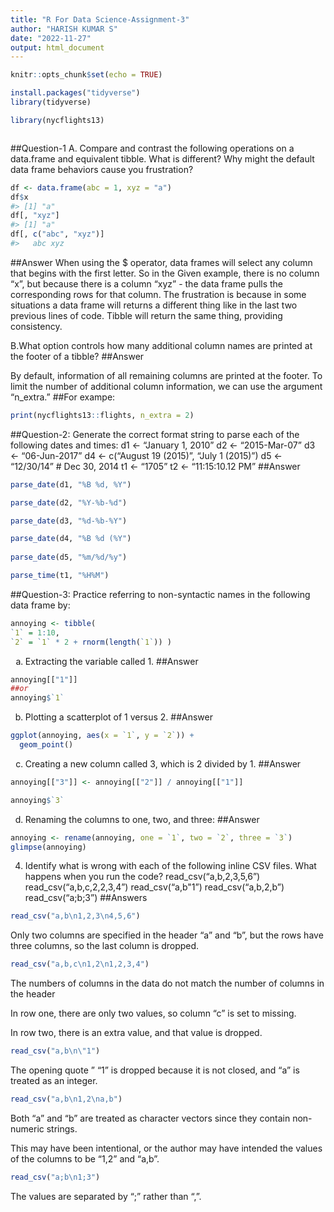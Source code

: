 ---
title: "R For Data Science-Assignment-3"
author: "HARISH KUMAR S"
date: "2022-11-27"
output: html_document
---

```{r setup, include=FALSE}
knitr::opts_chunk$set(echo = TRUE)
```

```{r}
install.packages("tidyverse")
library(tidyverse)
```

```{r}
library(nycflights13)
```


```{r}
```

##Question-1
A. Compare and contrast the following operations on a data.frame and equivalent tibble. What is different? Why might the default data frame behaviors cause you frustration?
```{r}
df <- data.frame(abc = 1, xyz = "a")
df$x
#> [1] "a"
df[, "xyz"]
#> [1] "a"
df[, c("abc", "xyz")]
#>   abc xyz

```
##Answer
    When using the $ operator, data frames will select any column that begins with the first letter. So in the Given example, there is no column “x”, but because there is a column “xyz” - the data frame pulls the corresponding rows for that column. 
   The frustration is because in some situations a data frame will returns a different thing like in the last two previous lines of code. Tibble will return the same thing, providing consistency.


B.What option controls how many additional column names are printed at the footer of a tibble?
##Answer

   By default, information of all remaining columns are printed at the footer. To limit the number of additional column information, we can use the argument "n_extra." 
##For exampe:
```{r}
print(nycflights13::flights, n_extra = 2)
```

##Question-2:
Generate the correct format string to parse each of the following dates and times:
d1 <- "January 1, 2010"
d2 <- "2015-Mar-07"
d3 <- "06-Jun-2017"
d4 <- c("August 19 (2015)", "July 1 (2015)")
d5 <- "12/30/14" # Dec 30, 2014
t1 <- "1705"
t2 <- "11:15:10.12 PM"
##Answer
```{r}
parse_date(d1, "%B %d, %Y")

parse_date(d2, "%Y-%b-%d")

parse_date(d3, "%d-%b-%Y")

parse_date(d4, "%B %d (%Y")
           
parse_date(d5, "%m/%d/%y")

parse_time(t1, "%H%M")


```



##Question-3:
Practice referring to non-syntactic names in the following data frame by: 
```{r}
annoying <- tibble( 
`1` = 1:10, 
`2` = `1` * 2 + rnorm(length(`1`)) )

```

a. Extracting the variable called 1. 
##Answer
```{r}
annoying[["1"]]
##or
annoying$`1`
```
b. Plotting a scatterplot of 1 versus 2.
##Answer
```{r}
ggplot(annoying, aes(x = `1`, y = `2`)) +
  geom_point()
```
c. Creating a new column called 3, which is 2 divided by 1. 
##Answer
```{r}
annoying[["3"]] <- annoying[["2"]] / annoying[["1"]]

annoying$`3`
```
d. Renaming the columns to one, two, and three: 
##Answer
```{r}
annoying <- rename(annoying, one = `1`, two = `2`, three = `3`)
glimpse(annoying)

```



4.	Identify what is wrong with each of the following inline CSV files. 
What happens when you run the code? 
read_csv("a,b\n1,2,3\n4,5,6") 
read_csv("a,b,c\n1,2\n1,2,3,4")
read_csv("a,b\n\"1") 
read_csv("a,b\n1,2\na,b")
read_csv("a;b\n1;3")
##Answers
```{r}
read_csv("a,b\n1,2,3\n4,5,6") 
```
Only two columns are specified in the header "a" and "b", but the rows have three columns, so the last column is dropped.

```{r}
read_csv("a,b,c\n1,2\n1,2,3,4")
```
The numbers of columns in the data do not match the number of columns in the header

In row one, there are only two values, so column "c" is set to missing.

In row two, there is an extra value, and that value is dropped.
```{r}
read_csv("a,b\n\"1") 
```

The opening quote " "1 " is dropped because it is not closed, and "a" is treated as an integer.
```{r}
read_csv("a,b\n1,2\na,b")
```

Both "a" and "b" are treated as character vectors since they contain non-numeric strings.

This may have been intentional, or the author may have intended the values of the columns to be "1,2" and "a,b".

```{r}
read_csv("a;b\n1;3")
```
The values are separated by ";" rather than ",".
